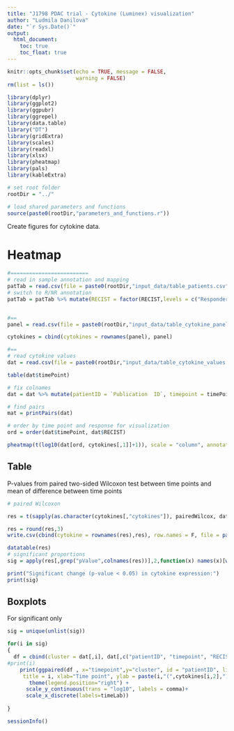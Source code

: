 ```yaml
---
title: "J1798 PDAC trial - Cytokine (Luminex) visualization"
author: "Ludmila Danilova"
date: "`r Sys.Date()`"
output: 
  html_document:
    toc: true
    toc_float: true
---
```


```r
knitr::opts_chunk$set(echo = TRUE, message = FALSE,
                      warning = FALSE)
rm(list = ls())

library(dplyr)
library(ggplot2)
library(ggpubr)
library(ggrepel)
library(data.table)
library("DT")
library(gridExtra)
library(scales)
library(readxl)
library(xlsx)
library(pheatmap)
library(pals)
library(kableExtra)

# set root folder
rootDir = "../"

# load shared parameters and functions
source(paste0(rootDir,"parameters_and_functions.r"))

```
Create figures for cytokine data. 

# Heatmap

```r

#=========================
# read in sample annotation and mapping
patTab = read.csv(file = paste0(rootDir,"input_data/table_patients.csv"), row.names = 1)
# switch to R/NR annotation
patTab = patTab %>% mutate(RECIST = factor(RECIST,levels = c("Responder", "NonResponder"), labels = c("R","NR")))


#==
panel = read.csv(file = paste0(rootDir,"input_data/table_cytokine_panel.csv"), row.names = 1)

cytokines = cbind(cytokines = rownames(panel), panel)

#==
# read cytokine values
dat = read.csv(file = paste0(rootDir,"input_data/table_cytokine_values.csv"), check.names = F)

table(dat$timePoint)

# fix colnames
dat = dat %>% mutate(patientID = `Publication  ID`, timepoint = timePoint, RECIST = patTab[`Publication  ID`,"RECIST"])

# find pairs
mat = printPairs(dat)

# order by time point and response for visualization
ord = order(dat$timePoint, dat$RECIST)

pheatmap(t(log10(dat[ord, cytokines[,1]]+1)), scale = "column", annotation_col = dat[,c("RECIST", "timepoint")], annotation_colors = list(RECIST = recistCol[1:2], timepoint = timeCol), cluster_cols = T, show_colnames = F)


```

## Table

P-values from paired two-sided Wilcoxon test between time points and mean of difference between time points

```r
# paired Wilcoxon

res = t(sapply(as.character(cytokines[,"cytokines"]), pairedWilcox, dat))

res = round(res,3)
write.csv(cbind(cytokine = rownames(res),res), row.names = F, file = paste0(rootDir,"output_data/table_cytokine_wilcox_pvalues.csv"))

datatable(res)
# significant proportions
sig = apply(res[,grep("pValue",colnames(res))],2,function(x) names(x)[which(x < pVal)])

print("Significant change (p-value < 0.05) in cytokine expression:")
print(sig)

```
## Boxplots

For significant only

```r
sig = unique(unlist(sig))

for(i in sig)
{
  df = cbind(cluster = dat[,i], dat[,c("patientID", "timepoint", "RECIST") ] )
#print(i)
    print(ggpaired(df , x="timepoint",y="cluster", id = "patientID", line.size = .7, line.color = "RECIST",palette =  recistCol,
     title = i, xlab="Time point", ylab = paste(i,"(",cytokines[i,2],")")) +
       theme(legend.position="right") +
      scale_y_continuous(trans = "log10", labels = comma)+
      scale_x_discrete(labels=timeLab))
      
}


```

```r
sessionInfo()
```




